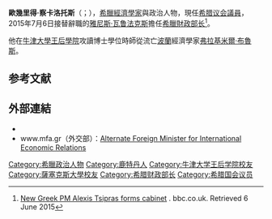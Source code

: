 
{{Infobox officeholder
| name          = 歐幾里得·察卡洛托斯
| honorific-suffix = [[國會議員|MP]]
| native_name   = Γιάνης Βαρουφάκης
| native_name_lang = el
| image         = Euclid Tsakalotos.jpg
| office        = [[希臘財政部|希臘財政部长]]
| primeminister = [[阿列克西斯·齊普拉斯|阿列克西斯·齊普拉斯]]
| term_start    = 2015年7月6日
| term_end      = 
| predecessor   = [[雅尼斯·瓦鲁法克斯|雅尼斯·瓦鲁法克斯]]
| successor     = 
| office1       = {{le|阿列克西斯·齊普拉斯內閣|Cabinet of Alexis Tsipras|國際經濟關係候補部長}}
| President1    = [[普罗科皮斯·帕夫洛普洛斯|普罗科皮斯·帕夫洛普洛斯]]
| primeminister1= [[阿列克西斯·齊普拉斯|阿列克西斯·齊普拉斯]]
| term_start1   = 2015年1月27日
| term_end1     =
| predecessor1  =
| successor1    =
| office2       = {{le|雅典B區|雅典 B}}[[希腊议会|希腊议会議員]]
| term_start2   = 2012年5月6日
| term_end2     =
| birth_date    = {{birth year and age|1960|df=y}}
| birth_place   = {{NLD}}[[鹿特丹|鹿特丹]]
| death_date    = 
| death_place   = 
| party         = [[激进左翼联盟|激进左翼联盟]]
| spouse        = {{le|希瑟·D·吉布森|Heather D. Gibson}}
| relations     = {{le|西武洛斯·察卡洛托斯|Thrasyvoulos Tsakalotos}}（曾叔祖）
| alma_mater    = {{Plainlist|
* [[牛津大学|牛津大学]]
* [[萨塞克斯大学|萨塞克斯大学]]
}}
}}
'''歐幾里得·察卡洛托斯'''（{{lang-el|'''Ευκλείδης Τσακαλώτος'''}}；{{bd|1960年|||}}），[[希臘|希臘]][[經濟學家|經濟學家]]與政治人物，現任[[希腊议会|希腊议会議員]]，2015年7月6日接替辭職的[[雅尼斯·瓦鲁法克斯|雅尼斯·瓦鲁法克斯]]擔任[[希臘財政部|希臘財政部长]]<ref>[http://www.bbc.co.uk/news/world-europe-31005693 New Greek PM Alexis Tsipras forms cabinet] {{Wayback|url=http://www.bbc.co.uk/news/world-europe-31005693 |date=20150929190637 }}. bbc.co.uk. Retrieved 6 June 2015</ref>。

他在[[牛津大學王后學院|牛津大學王后學院]]攻讀博士學位時師從流亡[[波蘭|波蘭]]經濟學家[[弗拉基米爾·布魯斯|弗拉基米爾·布魯斯]]。

==参考文献==
{{reflist}}

==外部連結==
*{{Sister project links | wikt=no |q= no| b=no | n=no |s=no | v=no | voy=no | species=no |d=Q19428891 | display=Euclid Tsakalotos }}
* www.mfa.gr（外交部）：[https://web.archive.org/web/20150628003554/http://www.mfa.gr/en/leadership/the-deputy-ministers/alternate-foreign-minister-for-international-economic-relations.html Alternate Foreign Minister for International Economic Relations]

{{authority control}}

{{DEFAULTSORT:Tsakalotos, Euclid}}
[[Category:希臘政治人物|Category:希臘政治人物]]
[[Category:鹿特丹人|Category:鹿特丹人]]
[[Category:牛津大学王后学院校友|Category:牛津大学王后学院校友]]
[[Category:薩塞克斯大學校友|Category:薩塞克斯大學校友]]
[[Category:希腊财政部长|Category:希腊财政部长]]
[[Category:希腊国会议员|Category:希腊国会议员]]